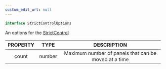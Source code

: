 ```yaml
---
custom_edit_url: null
---
```


```ts
interface StrictControlOptions
```

<div>

</div>

An options for the [StrictControl](StrictControl)

|PROPERTY|TYPE|DESCRIPTION|
|:---:|:---:|:---:|
|count|number|Maximum number of panels that can be moved at a time|

